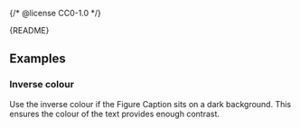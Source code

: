 {/* @license CC0-1.0 */}


<Meta of={FigureStories} />

<Markdown>{README}</Markdown>

<Primary />

## Examples

### Inverse colour

Use the inverse colour if the Figure Caption sits on a dark background.
This ensures the colour of the text provides enough contrast.

<Canvas of={FigureStories.InverseColour} />
